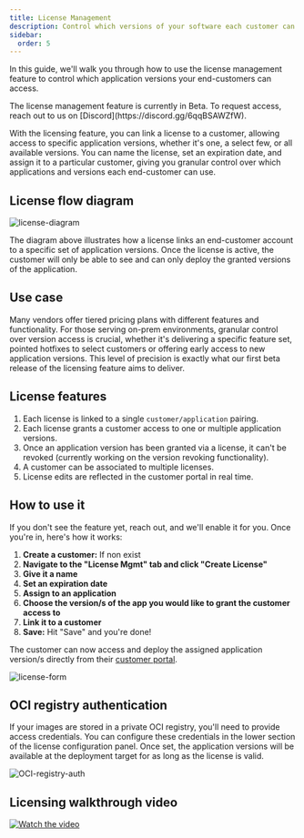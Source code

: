 ```yaml
---
title: License Management
description: Control which versions of your software each customer can access and deploy using Distr's licensing system.
sidebar:
  order: 5
---
```



In this guide, we'll walk you through how to use the license management feature to control which application versions your end-customers can access.

<Aside type="tip">
  The license management feature is currently in Beta. To request access, reach
  out to us on [Discord](https://discord.gg/6qqBSAWZfW).
</Aside>

With the licensing feature, you can link a license to a customer, allowing access to specific application versions, whether it's one, a select few, or all available versions. You can name the license, set an expiration date, and assign it to a particular customer, giving you granular control over which applications and versions each end-customer can use.

## License flow diagram

![license-diagram](../../../../assets/docs/guides/license-diagram.png)

<Aside type="note">
  The diagram above illustrates how a license links an end-customer account to a
  specific set of application versions. Once the license is active, the customer
  will only be able to see and can only deploy the granted versions of the
  application.
</Aside>

## Use case

Many vendors offer tiered pricing plans with different features and functionality. For those serving on-prem environments, granular control over version access is crucial, whether it's delivering a specific feature set, pointed hotfixes to select customers or offering early access to new application versions. This level of precision is exactly what our first beta release of the licensing feature aims to deliver.

## License features

1. Each license is linked to a single `customer/application` pairing.
2. Each license grants a customer access to one or multiple application versions.
3. Once an application version has been granted via a license, it can't be revoked (currently working on the version revoking functionality).
4. A customer can be associated to multiple licenses.
5. License edits are reflected in the customer portal in real time.

## How to use it

If you don't see the feature yet, reach out, and we'll enable it for you. Once you're in, here's how it works:

1. **Create a customer:** If non exist
2. **Navigate to the "License Mgmt" tab and click "Create License"**
3. **Give it a name**
4. **Set an expiration date**
5. **Assign to an application**
6. **Choose the version/s of the app you would like to grant the customer access to**
7. **Link it to a customer**
8. **Save:** Hit "Save" and you're done!

The customer can now access and deploy the assigned application version/s directly from their [customer portal](/docs/product/customer-portal/).

![license-form](../../../../assets/docs/guides/license-form.png)

## OCI registry authentication

If your images are stored in a private OCI registry, you'll need to provide access credentials. You can configure these credentials in the lower section of the license configuration panel. Once set, the application versions will be available at the deployment target for as long as the license is valid.

![OCI-registry-auth](../../../../assets/docs/guides/OCI-Registry-auth.png)

## Licensing walkthrough video

[![Watch the video](../../../../assets/docs/guides/license-thumbnail.png)](https://www.youtube.com/watch?v=qh-ewkWxRj4)
